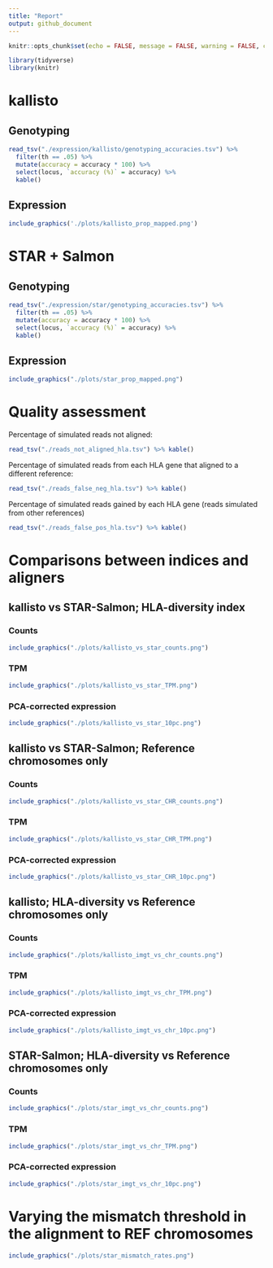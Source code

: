 ```yaml
---
title: "Report"
output: github_document
---
```


```r
knitr::opts_chunk$set(echo = FALSE, message = FALSE, warning = FALSE, comment = '')
```

```r
library(tidyverse)
library(knitr)
```

# kallisto

## Genotyping

```r
read_tsv("./expression/kallisto/genotyping_accuracies.tsv") %>%
  filter(th == .05) %>%
  mutate(accuracy = accuracy * 100) %>%
  select(locus, `accuracy (%)` = accuracy) %>%
  kable()
```

## Expression

```r
include_graphics('./plots/kallisto_prop_mapped.png')
```

# STAR + Salmon

## Genotyping

```r
read_tsv("./expression/star/genotyping_accuracies.tsv") %>%
  filter(th == .05) %>%
  mutate(accuracy = accuracy * 100) %>%
  select(locus, `accuracy (%)` = accuracy) %>%
  kable()
```

## Expression

```r
include_graphics("./plots/star_prop_mapped.png")
```

# Quality assessment 

Percentage of simulated reads not aligned:

```r
read_tsv("./reads_not_aligned_hla.tsv") %>% kable()
```

Percentage of simulated reads from each HLA gene that aligned to a different reference:

```r
read_tsv("./reads_false_neg_hla.tsv") %>% kable()
```

Percentage of simulated reads gained by each HLA gene (reads simulated from other references)

```r
read_tsv("./reads_false_pos_hla.tsv") %>% kable()
```

# Comparisons between indices and aligners

## kallisto vs STAR-Salmon; HLA-diversity index

### Counts

```r
include_graphics("./plots/kallisto_vs_star_counts.png")
```

### TPM

```r
include_graphics("./plots/kallisto_vs_star_TPM.png")
```

### PCA-corrected expression

```r
include_graphics("./plots/kallisto_vs_star_10pc.png")
```

## kallisto vs STAR-Salmon; Reference chromosomes only

### Counts

```r
include_graphics("./plots/kallisto_vs_star_CHR_counts.png")
```

### TPM

```r
include_graphics("./plots/kallisto_vs_star_CHR_TPM.png")
```

### PCA-corrected expression

```r
include_graphics("./plots/kallisto_vs_star_CHR_10pc.png")
```

## kallisto; HLA-diversity vs Reference chromosomes only

### Counts

```r
include_graphics("./plots/kallisto_imgt_vs_chr_counts.png")
```

### TPM

```r
include_graphics("./plots/kallisto_imgt_vs_chr_TPM.png")
```

### PCA-corrected expression

```r
include_graphics("./plots/kallisto_imgt_vs_chr_10pc.png")
```

## STAR-Salmon; HLA-diversity vs Reference chromosomes only

### Counts

```r
include_graphics("./plots/star_imgt_vs_chr_counts.png")
```

### TPM 

```r
include_graphics("./plots/star_imgt_vs_chr_TPM.png")
```

### PCA-corrected expression

```r
include_graphics("./plots/star_imgt_vs_chr_10pc.png")
```

# Varying the mismatch threshold in the alignment to REF chromosomes

```r
include_graphics("./plots/star_mismatch_rates.png")
```


